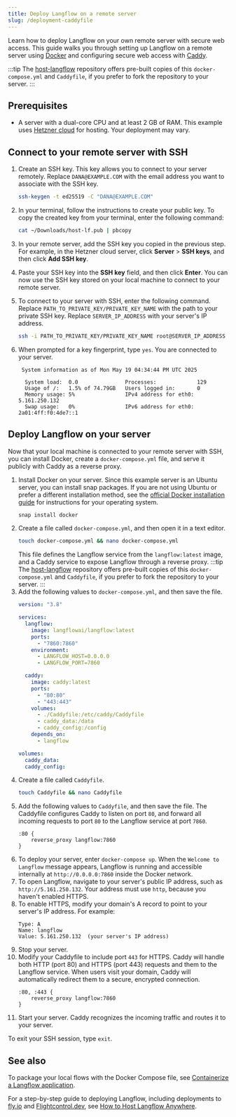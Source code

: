 ```yaml
---
title: Deploy Langflow on a remote server
slug: /deployment-caddyfile
---
```


Learn how to deploy Langflow on your own remote server with secure web access.
This guide walks you through setting up Langflow on a remote server using [Docker](https://docs.docker.com/) and configuring secure web access with [Caddy](https://caddyserver.com/docs/).

:::tip
The [host-langflow](https://github.com/datastax/host-langflow) repository offers pre-built copies of this `docker-compose.yml` and `Caddyfile`, if you prefer to fork the repository to your server.
:::

## Prerequisites

* A server with a dual-core CPU and at least 2 GB of RAM.
This example uses [Hetzner cloud](https://www.hetzner.com/) for hosting. Your deployment may vary.

## Connect to your remote server with SSH

1. Create an SSH key.
This key allows you to connect to your server remotely.
Replace `DANA@EXAMPLE.COM` with the email address you want to associate with the SSH key.
    ```bash
    ssh-keygen -t ed25519 -C "DANA@EXAMPLE.COM"
    ```

2. In your terminal, follow the instructions to create your public key.
To copy the created key from your terminal, enter the following command:
    ```bash
    cat ~/Downloads/host-lf.pub | pbcopy
    ```
3. In your remote server, add the SSH key you copied in the previous step.
For example, in the Hetzner cloud server, click **Server** > **SSH keys**, and then click **Add SSH key**.
4. Paste your SSH key into the **SSH key** field, and then click **Enter**.
You can now use the SSH key stored on your local machine to connect to your remote server.
5. To connect to your server with SSH, enter the following command.
Replace `PATH_TO_PRIVATE_KEY/PRIVATE_KEY_NAME` with the path to your private SSH key.
Replace `SERVER_IP_ADDRESS` with your server's IP address.
    ```bash
    ssh -i PATH_TO_PRIVATE_KEY/PRIVATE_KEY_NAME root@SERVER_IP_ADDRESS
    ```
6. When prompted for a key fingerprint, type `yes`.
You are connected to your server.
    ```text
     System information as of Mon May 19 04:34:44 PM UTC 2025

      System load:  0.0               Processes:             129
      Usage of /:   1.5% of 74.79GB   Users logged in:       0
      Memory usage: 5%                IPv4 address for eth0: 5.161.250.132
      Swap usage:   0%                IPv6 address for eth0: 2a01:4ff:f0:4de7::1
    ```

## Deploy Langflow on your server

Now that your local machine is connected to your remote server with SSH, you can install Docker, create a `docker-compose.yml` file, and serve it publicly with Caddy as a reverse proxy.

1. Install Docker on your server.
Since this example server is an Ubuntu server, you can install snap packages.
If you are not using Ubuntu or prefer a different installation method, see the [official Docker installation guide](https://docs.docker.com/get-started/get-docker/) for instructions for your operating system.
    ```bash
    snap install docker
    ```
2. Create a file called `docker-compose.yml`, and then open it in a text editor.
    ```bash
    touch docker-compose.yml && nano docker-compose.yml
    ```
    This file defines the Langflow service from the `langflow:latest` image, and a Caddy service to expose Langflow through a reverse proxy.
    :::tip
    The [host-langflow](https://github.com/datastax/host-langflow) repository offers pre-built copies of this `docker-compose.yml` and `Caddyfile`, if you prefer to fork the repository to your server.
    :::
3. Add the following values to `docker-compose.yml`, and then save the file.
    ```yml
    version: "3.8"

    services:
      langflow:
        image: langflowai/langflow:latest
        ports:
          - "7860:7860"
        environment:
          - LANGFLOW_HOST=0.0.0.0
          - LANGFLOW_PORT=7860

      caddy:
        image: caddy:latest
        ports:
          - "80:80"
          - "443:443"
        volumes:
          - ./Caddyfile:/etc/caddy/Caddyfile
          - caddy_data:/data
          - caddy_config:/config
        depends_on:
          - langflow

    volumes:
      caddy_data:
      caddy_config:
    ```
4. Create a file called `Caddyfile`.
    ```bash
    touch Caddyfile && nano Caddyfile
    ```
5. Add the following values to `Caddyfile`, and then save the file.
The Caddyfile configures Caddy to listen on port `80`, and forward all incoming requests to port `80` to the Langflow service at port `7860`.
    ```
    :80 {
        reverse_proxy langflow:7860
    }
    ```
6. To deploy your server, enter `docker-compose up`.
When the `Welcome to Langflow` message appears, Langflow is running and accessible internally at `http://0.0.0.0:7860` inside the Docker network.
7. To open Langflow, navigate to your server's public IP address, such as `http://5.161.250.132`.
Your address must use `http`, because you haven't enabled HTTPS.
8. To enable HTTPS, modify your domain's A record to point to your server's IP address.
For example:
    ```
    Type: A
    Name: langflow
    Value: 5.161.250.132  (your server's IP address)
    ```
9. Stop your server.
10. Modify your Caddyfile to include port `443` for HTTPS.
Caddy will handle both HTTP (port 80) and HTTPS (port 443) requests and them to the Langflow service.
When users visit your domain, Caddy will automatically redirect them to a secure, encrypted connection.
    ```
    :80, :443 {
        reverse_proxy langflow:7860
    }
    ```
11. Start your server.
Caddy recognizes the incoming traffic and routes it to your server.

To exit your SSH session, type `exit`.

## See also

To package your local flows with the Docker Compose file, see [Containerize a Langflow application](/develop-application).

For a step-by-step guide to deploying Langflow, including deployments to [fly.io](https://fly.io/) and [Flightcontrol.dev](https://www.flightcontrol.dev/), see [How to Host Langflow Anywhere](https://www.youtube.com/watch?v=q4qt5hSnte4).